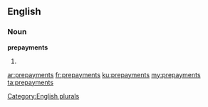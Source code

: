==English==

===Noun===
'''prepayments'''

# {{plural of|[[prepayment]]}}

[[Category:English plurals]]

[[ar:prepayments]]
[[fr:prepayments]]
[[ku:prepayments]]
[[my:prepayments]]
[[ta:prepayments]]